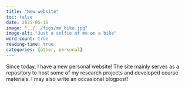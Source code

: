 ```yaml
---
title: "New website"
toc: false
date: 2025-05-16
image: "../../figs/me_bike.jpg"
image-alt: "Just a selfie of me on a bike"
word-count: true
reading-time: true
categories: [other, personal]
---
```


Since today, I have a new personal website! The site mainly serves as a repository to host some of my research projects and developed course materials. I may also write an occasional blogpost!
